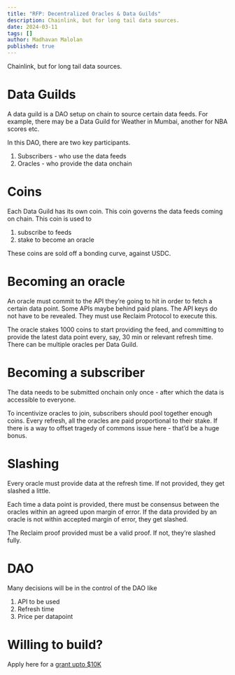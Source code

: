 ```yaml
---
title: "RFP: Decentralized Oracles & Data Guilds"
description: Chainlink, but for long tail data sources.
date: 2024-03-11
tags: []
author: Madhavan Malolan
published: true
---
```


Chainlink, but for long tail data sources.

# Data Guilds

A data guild is a DAO setup on chain to source certain data feeds. For example, there may be a Data Guild for Weather in Mumbai, another for NBA scores etc.

In this DAO, there are two key participants.

1.  Subscribers - who use the data feeds
2.  Oracles - who provide the data onchain

# Coins

Each Data Guild has its own coin. This coin governs the data feeds coming on chain. This coin is used to

1.  subscribe to feeds
2.  stake to become an oracle

These coins are sold off a bonding curve, against USDC.

# Becoming an oracle

An oracle must commit to the API they’re going to hit in order to fetch a certain data point. Some APIs maybe behind paid plans. The API keys do not have to be revealed. They must use Reclaim Protocol to execute this.

The oracle stakes 1000 coins to start providing the feed, and committing to provide the latest data point every, say, 30 min or relevant refresh time. There can be multiple oracles per Data Guild.

# Becoming a subscriber

The data needs to be submitted onchain only once - after which the data is accessible to everyone.

To incentivize oracles to join, subscribers should pool together enough coins. Every refresh, all the oracles are paid proportional to their stake. If there is a way to offset tragedy of commons issue here - that’d be a huge bonus.

# Slashing

Every oracle must provide data at the refresh time. If not provided, they get slashed a little.

Each time a data point is provided, there must be consensus between the oracles within an agreed upon margin of error. If the data provided by an oracle is not within accepted margin of error, they get slashed.

The Reclaim proof provided must be a valid proof. If not, they’re slashed fully.

# DAO

Many decisions will be in the control of the DAO like

1.  API to be used
2.  Refresh time
3.  Price per datapoint

# Willing to build?

Apply here for a [grant upto $10K](https://questbook.app/dashboard/?grantId=0x7b9762f7584de695dbd8c8fdb1a8ce77e2bbad3b&chainId=10&role=community&proposalId=65e73f398bf7331fd0c729c2)
